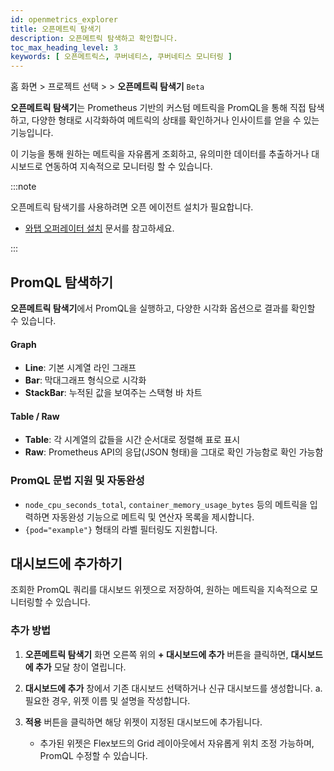 ```yaml
---
id: openmetrics_explorer
title: 오픈메트릭 탐색기
description: 오픈메트릭 탐색하고 확인합니다.
toc_max_heading_level: 3
keywords: [ 오픈메트릭스, 쿠버네티스, 쿠버네티스 모니터링 ]
---
```


홈 화면 &gt; 프로젝트 선택 &gt; <Cmdname sid="side_analysis" className="uitext" /> &gt; <b>오픈메트릭 탐색기</b> <code class="Beta">Beta</code>

**오픈메트릭 탐색기**는 Prometheus 기반의 커스텀 메트릭을 PromQL을 통해 직접 탐색하고, 다양한 형태로 시각화하여 메트릭의 상태를 확인하거나 인사이트를 얻을 수 있는 기능입니다.

이 기능을 통해 원하는 메트릭을 자유롭게 조회하고, 유의미한 데이터를 추출하거나 대시보드로 연동하여 지속적으로 모니터링 할 수 있습니다.

:::note

오픈메트릭 탐색기를 사용하려면 오픈 에이전트 설치가 필요합니다.

* [와탭 오퍼레이터 설치](install-whatap-operator) 문서를 참고하세요.

:::

## PromQL 탐색하기

**오픈메트릭 탐색기**에서 PromQL을 실행하고, 다양한 시각화 옵션으로 결과를 확인할 수 있습니다.

<ImgLang img='openmetrics-explorer.png' desc='openmetrics-explorer' />

#### Graph

* **Line**: 기본 시계열 라인 그래프
* **Bar**: 막대그래프 형식으로 시각화
* **StackBar**: 누적된 값을 보여주는 스택형 바 차트

#### Table / Raw

* **Table**: 각 시계열의 값들을 시간 순서대로 정렬해 표로 표시
* **Raw**: Prometheus API의 응답(JSON 형태)을 그대로 확인 가능함로 확인 가능함

### PromQL 문법 지원 및 자동완성

* `node_cpu_seconds_total`, `container_memory_usage_bytes` 등의 메트릭을 입력하면 자동완성 기능으로 메트릭 및 연산자 목록을 제시합니다.
* `{pod="example"}` 형태의 라벨 필터링도 지원합니다.

## 대시보드에 추가하기 

조회한 PromQL 쿼리를 대시보드 위젯으로 저장하여, 원하는 메트릭을 지속적으로 모니터링할 수 있습니다.

### 추가 방법

1. **오픈메트릭 탐색기** 화면 오른쪽 위의 **+ 대시보드에 추가** 버튼을 클릭하면, **대시보드에 추가** 모달 창이 열립니다.

1. **대시보드에 추가** 창에서 기존 대시보드 선택하거나 신규 대시보드를 생성합니다. 
    a. 필요한 경우, 위젯 이름 및 설명을 작성합니다. 

1. **적용** 버튼을 클릭하면 해당 위젯이 지정된 대시보드에 추가됩니다.
    * 추가된 위젯은 Flex보드의 Grid 레이아웃에서 자유롭게 위치 조정 가능하며, PromQL 수정할 수 있습니다.

